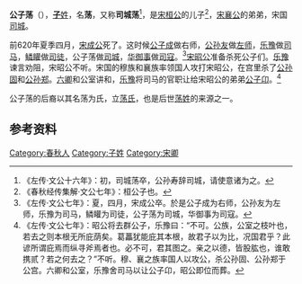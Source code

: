 {{Infobox 先秦人物
|名称= 公子荡
|图像=
|图说=
|姓=[[子姓|子]]
|氏=
|名=荡
|字=
|别名=
|别字=
|谥号=
|时代=春秋时期
|国家=
|身份=宋国司城
|出生=
|逝世=
|在位=
|父=[[宋桓公_(春秋)|宋桓公]]
|母=
|正妻=
|妾=
|子女= [[公孙寿|公孙寿]]
|太子=
}}
'''公子荡'''（{{bd|？||？||}}），[[子姓|'''子'''姓]]，名'''荡'''，又称'''司城荡'''<ref>《左传·文公十六年》：初，司城荡卒，公孙寿辞司城，请使意诸为之。</ref>，是[[宋桓公_(春秋)|宋桓公]]的儿子<ref>《春秋经传集解·文公七年》：桓公子也。</ref>，[[宋襄公|宋襄公]]的弟弟，宋国[[司城|司城]]。

前620年夏季四月，[[宋成公|宋成公]]死了。这时候[[公子成_(宋国)|公子成]]做右师，[[公孙友|公孙友]]做[[左师|左师]]，[[乐豫|乐豫]]做[[司马|司马]]，[[鳞矔|鳞矔]]做[[司徒|司徒]]，公子荡做[[司城|司城]]，[[华御事|华御事]]做[[司寇|司寇]]。<ref>《左传·文公七年》：夏，四月，宋成公卒。於是公子成为右师，公孙友为左师，乐豫为司马，鳞矔为司徒，公子荡为司城，华御事为司寇。</ref>[[宋昭公|宋昭公]]准备杀死公子们。[[乐豫|乐豫]]谏言劝阻，宋昭公不听。宋国的穆族和襄族率领国人攻打宋昭公，在宫里杀了[[公孙固|公孙固]]和[[公孙郑|公孙郑]]。[[六卿|六卿]]和公室讲和，[[乐豫|乐豫]]将司马的官职让给宋昭公的弟弟[[公子卬|公子卬]]。<ref>《左传·文公七年》：昭公将去群公子，乐豫曰：“不可。公族，公室之枝叶也，若去之则本根无所庇荫矣。葛藟犹能庇其本根，故君子以为比，况国君乎？此谚所谓庇焉而纵寻斧焉者也。必不可，君其图之。亲之以德，皆股肱也，谁敢携贰？若之何去之？”不听。穆、襄之族率国人以攻公，杀公孙固、公孙郑于公宫。六卿和公室，乐豫舍司马以让公子卬，昭公即位而葬。</ref>

公子荡的后裔以其名荡为氏，立[[荡氏|荡氏]]，也是后世[[荡姓|荡姓]]的来源之一。

== 参考资料 ==
{{reflist}}

[[Category:春秋人|Category:春秋人]]
[[Category:子姓|Category:子姓]]
[[Category:宋卿|Category:宋卿]]
